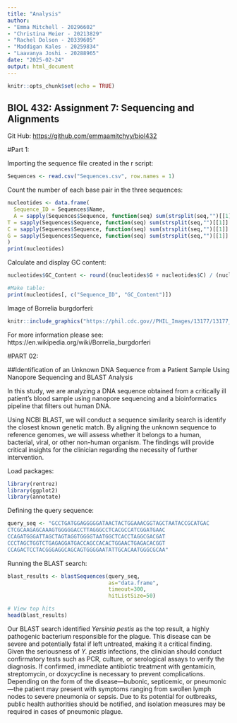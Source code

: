 ```yaml
---
title: "Analysis"
author: 
- "Emma Mitchell - 20296602"
- "Christina Meier - 20213829"
- "Rachel Dolson - 20339605"
- "Maddigan Kales - 20259834"
- "Laavanya Joshi - 20288965"
date: "2025-02-24"
output: html_document
---
```


```r
knitr::opts_chunk$set(echo = TRUE)
```

## BIOL 432: Assignment 7: Sequencing and Alignments 

Git Hub: <https://github.com/emmaamitchyy/biol432>

#Part 1: 

Importing the sequence file created in the r script: 
```r
Sequences <- read.csv("Sequences.csv", row.names = 1)
```

Count the number of each base pair in the three sequences: 

```r
nucleotides <- data.frame(
  Sequence_ID = Sequences$Name,
  A = sapply(Sequences$Sequence, function(seq) sum(strsplit(seq,"")[[1]] == "A")),
T = sapply(Sequences$Sequence, function(seq) sum(strsplit(seq,"")[[1]] == "T")), 
C = sapply(Sequences$Sequence, function(seq) sum(strsplit(seq,"")[[1]] == "C")),
G = sapply(Sequences$Sequence, function(seq) sum(strsplit(seq,"")[[1]] == "G"))
)
print(nucleotides)
```


Calculate and display GC content: 

```r
nucleotides$GC_Content <- round((nucleotides$G + nucleotides$C) / (nucleotides$A + nucleotides$T + nucleotides$G + nucleotides$C) *100, 2)

#Make table: 
print(nucleotides[, c("Sequence_ID", "GC_Content")])
```

Image of Borrelia burgdorferi: 
```r
knitr::include_graphics("https://phil.cdc.gov//PHIL_Images/13177/13177_lores.jpg")
```

For more information please see: 
https://en.wikipedia.org/wiki/Borrelia_burgdorferi 

#PART 02: 

##Identification of an Unknown DNA Sequence from a Patient Sample Using Nanopore Sequencing and BLAST Analysis

In this study, we are analyzing a DNA sequence obtained from a critically ill patient’s blood sample using nanopore sequencing and a bioinformatics pipeline that filters out human DNA.

Using NCBI BLAST, we will conduct a sequence similarity search is identify the closest known genetic match. By aligning the unknown sequence to reference genomes, we will assess whether it belongs to a human, bacterial, viral, or other non-human organism. The findings will provide critical insights for the clinician regarding the necessity of further intervention. 

Load packages: 
```r
library(rentrez)
library(ggplot2)
library(annotate)

```

Defining the query sequence:
```r
query_seq <- "GCCTGATGGAGGGGGATAACTACTGGAAACGGTAGCTAATACCGCATGAC
CTCGCAAGAGCAAAGTGGGGGACCTTAGGGCCTCACGCCATCGGATGAAC
CCAGATGGGATTAGCTAGTAGGTGGGGTAATGGCTCACCTAGGCGACGAT
CCCTAGCTGGTCTGAGAGGATGACCAGCCACACTGGAACTGAGACACGGT
CCAGACTCCTACGGGAGGCAGCAGTGGGGAATATTGCACAATGGGCGCAA"
```

Running the BLAST search: 
```r
blast_results <- blastSequences(query_seq, 
                                as="data.frame", 
                                timeout=300, 
                                hitListSize=50)

# View top hits
head(blast_results)
```

Our BLAST search identified *Yersinia pestis* as the top result, a highly pathogenic bacterium responsible for the plague. This disease can be severe and potentially fatal if left untreated, making it a critical finding. Given the seriousness of *Y. pestis* infections, the clinician should conduct confirmatory tests such as PCR, culture, or serological assays to verify the diagnosis. If confirmed, immediate antibiotic treatment with gentamicin, streptomycin, or doxycycline is necessary to prevent complications. Depending on the form of the disease—bubonic, septicemic, or pneumonic—the patient may present with symptoms ranging from swollen lymph nodes to severe pneumonia or sepsis. Due to its potential for outbreaks, public health authorities should be notified, and isolation measures may be required in cases of pneumonic plague.


